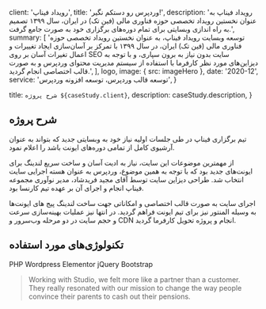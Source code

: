 
  client: 'رویداد فیناپ',
  title: 'وردپرس رو دستکم نگیر!',
  description:
    'رویداد فیناپ به عنوان نخستین رویداد تخصصی حوزه فناوری مالی (فین تک) در ایران، سال ۱۳۹۹ تصمیم به راه اندازی وبسایتی  برای تمام دوره‌های برگزاری خود به صورت جامع گرفت.',
  summary: [
    'توسعه وبسایت رویداد فیناپ، به عنوان نخستین رویداد تخصصی حوزه فناوری مالی (فین تک) ایران، در سال ۱۳۹۹ با تمرکز بر آسان‌سازی ایجاد تغییرات و اعمال تغیرات آسان بر روی SEO سایت بدون نیاز به برون سپاری، و با توجه به دیزاین‌های مورد نظر کارفرما با استفاده از سیستم مدیریت محتوای وردپرس و به صورت قالب اختصاصی انجام گردید.',
  ],
  logo,
  image: { src: imageHero },
  date: '2020-12',
  service: 'توسعه قالب وردپرس، توسعه افزونه وردپرس',
}

  title: `شرح پروژه ${caseStudy.client}`,
  description: caseStudy.description,
}

## شرح پروژه

تیم برگزاری فیناپ در طی جلسات اولیه نیاز خود به وبسایتی جدید که بتواند به عنوان آرشیوی کامل از تمامی دوره‌های ایونت باشد را اعلام نمود.

از مهمترین موضوعات این سایت، نیاز به ادیت آسان و ساخت سریع لندینگ برای ایونت‌های جدید بود که با توجه به همین موضوع، وردپرس به عنوان هسته اجرایی سایت انتخاب شد. طراحی دیزاین سایت توسط آقای مجید فریدشاد، مدیر نوآوری مجموعه فیناپ انجام و اجرای آن بر عهده تیم کارنسا بود.

اجرای سایت به صورت قالب اختصاصی و امکاناتی جهت ساخت لندینگ پیج های ایونت‌ها به وسیله المنتور نیز برای تیم ایونت فراهم گردید. در انتها نیز عملیات بهینه‌سازی سرعت و حجم سایت در دو مرحله وب‌سرور و CDN انجام و پروژه تحویل کارفرما گردید.

## تکنولوژی‌های مورد استفاده

<TagList>
  <TagListItem>PHP</TagListItem>
  <TagListItem>Wordpress</TagListItem>
  <TagListItem>Elementor</TagListItem>
  <TagListItem>jQuery</TagListItem>
  <TagListItem>Bootstrap</TagListItem>
</TagList>

<Blockquote
  author={{ name: 'مجید فریدشاد', role: 'مدیر نوآوری رویداد فیناپ' }}
  image={{ src: imageMajidFaridshad }}
>
  Working with Studio, we felt more like a partner than a customer. They really
  resonated with our mission to change the way people convince their parents to
  cash out their pensions.
</Blockquote>
